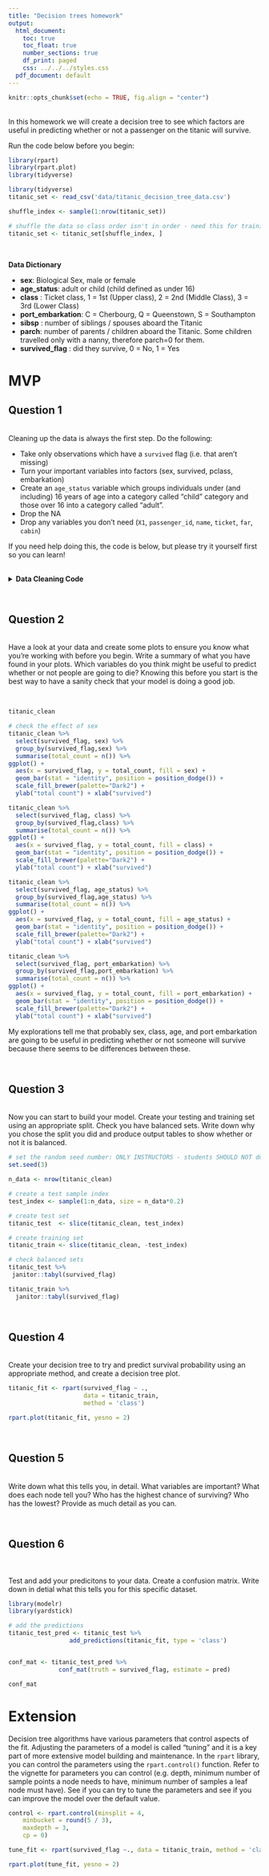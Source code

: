 ```yaml
---
title: "Decision trees homework"
output:
  html_document:
    toc: true
    toc_float: true
    number_sections: true
    df_print: paged
    css: ../../../styles.css
  pdf_document: default
---
```



```r
knitr::opts_chunk$set(echo = TRUE, fig.align = "center")
```


<br>
In this homework we will create a decision tree to see which factors are useful in predicting whether or not a passenger on the titanic will survive.  


Run the code below before you begin: 


```r
library(rpart)
library(rpart.plot)
library(tidyverse)

library(tidyverse)
titanic_set <- read_csv('data/titanic_decision_tree_data.csv')

shuffle_index <- sample(1:nrow(titanic_set))

# shuffle the data so class order isn't in order - need this for training/testing split later on 
titanic_set <- titanic_set[shuffle_index, ]
```

<br>

**Data Dictionary**

  * **sex**: Biological Sex, male or female  
  * **age_status**: adult or child (child defined as under 16)  
  * **class** : Ticket class, 1 = 1st (Upper class), 2 = 2nd (Middle Class), 3 = 3rd (Lower Class)    
  * **port_embarkation**: C = Cherbourg, Q = Queenstown, S = Southampton  
  * **sibsp** : number of siblings / spouses aboard the Titanic   
  * **parch**: number of parents / children aboard the Titanic. Some children travelled only with a nanny, therefore parch=0 for them. 
  * **survived_flag** : did they survive, 0 = No, 1 = Yes  



# MVP 


## Question 1  

<br> 
Cleaning up the data is always the first step. Do the following: 

  * Take only observations which have a `survived` flag (i.e. that aren't missing)  
  * Turn your important variables into factors (sex, survived, pclass, embarkation)  
  * Create an `age_status` variable which groups individuals under (and including) 16 years of age into a category called "child" category and those over 16 into a category called "adult".  
  * Drop the NA  
  * Drop any variables you don't need (`X1`, `passenger_id`, `name`, `ticket`, `far`, `cabin`)  

If you need help doing this, the code is below, but please try it yourself first so you can learn!

<br>
<details>
<summary>**Data Cleaning Code** </summary>
<br>

```r
titanic_clean <- titanic_set %>%
  filter(survived %in% c(0,1)) %>%
# Convert to factor level
	mutate(sex = as.factor(sex), 
	       age_status = as.factor(if_else(age <= 16, "child", "adult")),
         class = factor(pclass, levels = c(3,2,1), labels = c("Lower", "Middle", "Upper")), 
	       survived_flag = factor(survived, levels = c(0,1), labels = c("No", "Yes")), 
	       port_embarkation = as.factor(embarked)) %>%
  select(sex, age_status, class, port_embarkation, sib_sp, parch, survived_flag) %>%
  na.omit()
```
</details>


<br>

## Question 2  

<br> 
Have a look at your data and create some plots to ensure you know what you're working with before you begin. Write a summary of what you have found in your plots. Which variables do you think might be useful to predict whether or not people are going to die? Knowing this before you start is the best way to have a sanity check that your model is doing a good job.  

<br> 
```r
titanic_clean

# check the effect of sex 
titanic_clean %>%
  select(survived_flag, sex) %>%
  group_by(survived_flag,sex) %>%
  summarise(total_count = n()) %>%
ggplot() + 
  aes(x = survived_flag, y = total_count, fill = sex) + 
  geom_bar(stat = "identity", position = position_dodge()) + 
  scale_fill_brewer(palette="Dark2") + 
  ylab("total count") + xlab("survived")
```


```r
titanic_clean %>%
  select(survived_flag, class) %>%
  group_by(survived_flag,class) %>%
  summarise(total_count = n()) %>%
ggplot() + 
  aes(x = survived_flag, y = total_count, fill = class) + 
  geom_bar(stat = "identity", position = position_dodge()) + 
  scale_fill_brewer(palette="Dark2") + 
  ylab("total count") + xlab("survived")
```

```r
titanic_clean %>%
  select(survived_flag, age_status) %>%
  group_by(survived_flag,age_status) %>%
  summarise(total_count = n()) %>%
ggplot() + 
  aes(x = survived_flag, y = total_count, fill = age_status) + 
  geom_bar(stat = "identity", position = position_dodge()) + 
  scale_fill_brewer(palette="Dark2") + 
  ylab("total count") + xlab("survived")
```


```r
titanic_clean %>%
  select(survived_flag, port_embarkation) %>%
  group_by(survived_flag,port_embarkation) %>%
  summarise(total_count = n()) %>%
ggplot() + 
  aes(x = survived_flag, y = total_count, fill = port_embarkation) + 
  geom_bar(stat = "identity", position = position_dodge()) + 
  scale_fill_brewer(palette="Dark2") + 
  ylab("total count") + xlab("survived")
```

My explorations tell me that probably sex, class, age, and port embarkation are going to be useful in predicting whether or not someone will survive because there seems to be differences between these.   



<br>

## Question 3  

<br> 
Now you can start to build your model. Create your testing and training set using an appropriate split. Check you have balanced sets. Write down why you chose the split you did and produce output tables to show whether or not it is balanced. 

```r
# set the random seed number: ONLY INSTRUCTORS - students SHOULD NOT do this in their homework 
set.seed(3)
```


```r
n_data <- nrow(titanic_clean)

# create a test sample index
test_index <- sample(1:n_data, size = n_data*0.2)

# create test set
titanic_test  <- slice(titanic_clean, test_index)

# create training set
titanic_train <- slice(titanic_clean, -test_index)

# check balanced sets
titanic_test %>%
 janitor::tabyl(survived_flag)

titanic_train %>%
  janitor::tabyl(survived_flag)
```



<br>

## Question 4      

<br> 
Create your decision tree to try and predict survival probability using an appropriate method, and create a decision tree plot.

```r
titanic_fit <- rpart(survived_flag ~ ., 
                     data = titanic_train, 
                     method = 'class')

rpart.plot(titanic_fit, yesno = 2)
```



<br>

## Question 5    

<br> 
Write down what this tells you, in detail. What variables are important? What does each node tell you? Who has the highest chance of surviving? Who has the lowest? Provide as much detail as you can.    
 
 

<br>

## Question 6     

<br>  
Test and add your predicitons to your data. Create a confusion matrix. Write down in detial what this tells you for this specific dataset.  

```r
library(modelr)
library(yardstick)

# add the predictions
titanic_test_pred <- titanic_test %>%
                 add_predictions(titanic_fit, type = 'class')


conf_mat <- titanic_test_pred %>%
              conf_mat(truth = survived_flag, estimate = pred)

conf_mat
```




# Extension  

Decision tree algorithms have various parameters that control aspects of the fit. Adjusting the parameters of a model is called "tuning" and it is a key part of more extensive model building and maintenance. In the `rpart` library, you can control the parameters using the `rpart.control()` function. Refer to the vignette for parameters you can control (e.g. depth, minimum number of sample points a node needs to have, minimum number of samples a leaf node must have). See if you can try to tune the parameters and see if you can improve the model over the default value.  


```r
control <- rpart.control(minsplit = 4,
    minbucket = round(5 / 3),
    maxdepth = 3,
    cp = 0)

tune_fit <- rpart(survived_flag ~., data = titanic_train, method = 'class', control = control)

rpart.plot(tune_fit, yesno = 2)
```


